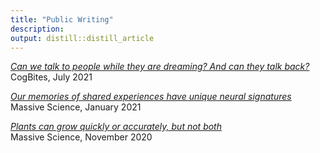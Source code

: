 ```yaml
---
title: "Public Writing"
description: 
output: distill::distill_article
---
```


[*Can we talk to people while they are dreaming? And can they talk back?*](https://cogbites.org/2021/07/05/can-we-talk-to-people-while-they-are-dreaming-and-can-they-talk-back/)<br />
CogBites, July 2021

[*Our memories of shared experiences have unique neural signatures*](https://massivesci.com/notes/neuroscience-imaging-events-individual-activity/) <br />
Massive Science, January 2021

[*Plants can grow quickly or accurately, but not both*](https://massivesci.com/notes/plant-speed-accuracy-trade-off-growth/) <br />
Massive Science, November 2020





